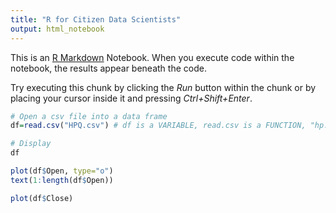 ```yaml
---
title: "R for Citizen Data Scientists"
output: html_notebook
---
```


This is an [R Markdown](http://rmarkdown.rstudio.com) Notebook. When you execute code within the notebook, the results appear beneath the code. 

Try executing this chunk by clicking the *Run* button within the chunk or by placing your cursor inside it and pressing *Ctrl+Shift+Enter*. 

```r

# Open a csv file into a data frame
df=read.csv("HPQ.csv") # df is a VARIABLE, read.csv is a FUNCTION, "hp.csv" is a PARAMETER

# Display
df
```
```r
plot(df$Open, type="o")
text(1:length(df$Open))
```
```r
plot(df$Close)
```

